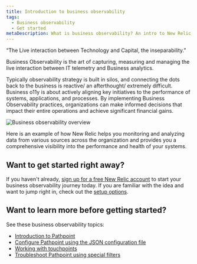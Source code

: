 ```yaml
---
title: Introduction to business observability
tags:
  - Business observability
  - Get started
metaDescription: What is business observability? An intro to New Relic business observability.
---
```



“The Live interaction between Technology and Capital, the inseparability.”

Business Observability is the art of capturing, measuring and managing the live interaction between IT telemetry and Business analytics.

Typically observability strategy is built in silos, and connecting the dots back to the business is reactive/ an afterthought/ extremely difficult. Business o11y is about actively aligning key initiatives to the performance of systems, applications, and processes.
By implementing Business Observability practices, organizations can make informed decisions that impact their entire operations and achieve significant financial gains.


<img
    title="Business observability overview"
    alt="Business observability overview"
    src={overview}
/>

<figcaption>
Here is an example of how New Relic helps you monitoring and analyzing data from various sources across the organization and provides you a comprehensive visibility into the performance and health of your systems.
</figcaption>

## Want to get started right away?

If you haven't already, [sign up for a free New Relic account](https://newrelic.com/signup) to start your business observability journey today. If you are familiar with the idea and want to jump right in, check out the [setup options](/docs/business-observability/install-pathpoint/).

## Want to learn more before getting started?

See these business observability topics:

* [Introduction to Pathpoint](/docs/business-observability/pathpoint/)
* [Configure Pathpoint using the JSON configuration file](/docs/business-observability/configure-pathpoint/)
* [Working with touchpoints](/docs/business-observability/touchpoints/)
* [Troubleshoot Pathpoint using special filters](/docs/business-observability/troubleshoot-pathpoint/)
